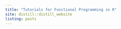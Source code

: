 ```yaml
---
title: "Tutorials for Functional Programming in R"
site: distill::distill_website
listing: posts
---
```

